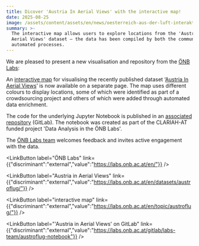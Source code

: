 ```yaml
---
title: Dicover 'Austria In Aerial Views' with the interactive map!
date: 2025-08-25
image: /assets/content/assets/en/news/oesterreich-aus-der-luft-interaktiv/image.png
summary: >-
  The interactive map allows users to explore locations from the 'Austria In
  Aerial Views' dataset — the data has been compiled by both the community and
  automated processes.
---
```

We are pleased to present a new visualisation and repository from the [ÖNB Labs](https://labs.onb.ac.at/en/):

An [interactive map](https://labs.onb.ac.at/en/topic/austroflug/) for visualising the recently published dataset ‘[Austria In Aerial Views](https://labs.onb.ac.at/en/datasets/austroflug/)’ is now available on a separate page. The map uses different colours to display locations, some of which were identified as part of a crowdsourcing project and others of which were added through automated data enrichment.

The code for the underlying Jupyter Notebook is published in an [associated repository](https://labs.onb.ac.at/gitlab/labs-team/austroflug-notebook) (GitLab). The notebook was created as part of the CLARIAH-AT funded project 'Data Analysis in the ÖNB Labs'.

The [ÖNB Labs team](mailto:labs@onb.ac.at) welcomes feedback and invites active engagement with the data.

<LinkButton label="ÖNB Labs" link={{"discriminant":"external","value":"https://labs.onb.ac.at/en/"}} />

<LinkButton label="Austria in Aerial Views" link={{"discriminant":"external","value":"https://labs.onb.ac.at/en/datasets/austroflug/"}} />

<LinkButton label="interactive map" link={{"discriminant":"external","value":"https://labs.onb.ac.at/en/topic/austroflug/"}} />

<LinkButton label="'Austria in Aerial Views' on GitLab" link={{"discriminant":"external","value":"https://labs.onb.ac.at/gitlab/labs-team/austroflug-notebook"}} />
